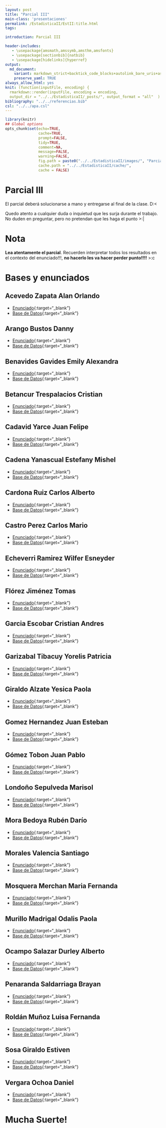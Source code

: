 ```yaml
---
layout: post
title: "Parcial III"
main-class: 'presentaciones'
permalink: /EstadisticaII/EstII:title.html
tags:

introduction: Parcial III

header-includes:
   - \usepackage{amsmath,amssymb,amsthm,amsfonts}
   - \usepackage[sectionbib]{natbib}
   - \usepackage[hidelinks]{hyperref}
output:
  md_document:
    variant: markdown_strict+backtick_code_blocks+autolink_bare_uris+ascii_identifiers+tex_math_single_backslash
    preserve_yaml: TRUE
always_allow_html: yes   
knit: (function(inputFile, encoding) {
  rmarkdown::render(inputFile, encoding = encoding,
  output_dir = "../../EstadisticaII/_posts/", output_format = "all"  ) })
bibliography: "../../referencias.bib"
csl: "../../apa.csl"
---
```


```r
library(knitr)
## Global options
opts_chunk$set(echo=TRUE,
               cache=TRUE,
               prompt=FALSE,
               tidy=TRUE,
               comment=NA,
               message=FALSE,
               warning=FALSE,
               fig.path = paste0("../../EstadisticaII/images/", "ParcialIII"),
               cache.path = "../../EstadisticaII/cache/",
               cache = FALSE)
```
# Parcial III
El parcial deberá solucionarse a mano y entregarse al final de la clase. D:<

Quedo atento a cualquier duda o inquietud que les surja durante el trabajo. No duden en preguntar, pero no pretendan que les haga el punto >:|

# Nota
**Lea atentamente el parcial**. Recuerden interpretar todos los resultados en el contexto del enunciado!!!, **no hacerlo les va hacer perder punto!!!!** >:c

# Bases y enunciados
## Acevedo Zapata Alan Orlando
* [Enunciado](https://github.com/jiperezga/jiperezga.github.io/raw/master/Dataset/Parcial/T1152220366.pdf){:target="_blank"}
* [Base de Datos](https://github.com/jiperezga/jiperezga.github.io/raw/master/Dataset/Parcial/B1152220366.xlsx){:target="_blank"}

## Arango Bustos Danny
* [Enunciado](https://github.com/jiperezga/jiperezga.github.io/raw/master/Dataset/Parcial/T1214748239.pdf){:target="_blank"}
* [Base de Datos](https://github.com/jiperezga/jiperezga.github.io/raw/master/Dataset/Parcial/B1214748239.xlsx){:target="_blank"}

## Benavides Gavides Emily Alexandra
* [Enunciado](https://github.com/jiperezga/jiperezga.github.io/raw/master/Dataset/Parcial/T1023623327.pdf){:target="_blank"}
* [Base de Datos](https://github.com/jiperezga/jiperezga.github.io/raw/master/Dataset/Parcial/B1023623327.xlsx){:target="_blank"}

## Betancur Trespalacios Cristian
* [Enunciado](https://github.com/jiperezga/jiperezga.github.io/raw/master/Dataset/Parcial/T1001362881.pdf){:target="_blank"}
* [Base de Datos](https://github.com/jiperezga/jiperezga.github.io/raw/master/Dataset/Parcial/B1001362881.xlsx){:target="_blank"}

## Cadavid Yarce Juan Felipe
* [Enunciado](https://github.com/jiperezga/jiperezga.github.io/raw/master/Dataset/Parcial/T1044102034.pdf){:target="_blank"}
* [Base de Datos](https://github.com/jiperezga/jiperezga.github.io/raw/master/Dataset/Parcial/B1044102034.xlsx){:target="_blank"}

## Cadena Yanascual Estefany Mishel
* [Enunciado](https://github.com/jiperezga/jiperezga.github.io/raw/master/Dataset/Parcial/T1085941354.pdf){:target="_blank"}
* [Base de Datos](https://github.com/jiperezga/jiperezga.github.io/raw/master/Dataset/Parcial/B1085941354.xlsx){:target="_blank"}

## Cardona Ruiz Carlos Alberto
* [Enunciado](https://github.com/jiperezga/jiperezga.github.io/raw/master/Dataset/Parcial/T1053767519.pdf){:target="_blank"}
* [Base de Datos](https://github.com/jiperezga/jiperezga.github.io/raw/master/Dataset/Parcial/B1053767519.xlsx){:target="_blank"}

## Castro Perez Carlos Mario
* [Enunciado](https://github.com/jiperezga/jiperezga.github.io/raw/master/Dataset/Parcial/T1002148318.pdf){:target="_blank"}
* [Base de Datos](https://github.com/jiperezga/jiperezga.github.io/raw/master/Dataset/Parcial/B1002148318.xlsx){:target="_blank"}

## Echeverri Ramirez Wilfer Esneyder
* [Enunciado](https://github.com/jiperezga/jiperezga.github.io/raw/master/Dataset/Parcial/T1000203437.pdf){:target="_blank"}
* [Base de Datos](https://github.com/jiperezga/jiperezga.github.io/raw/master/Dataset/Parcial/B1000203437.xlsx){:target="_blank"}

## Flórez Jiménez Tomas
* [Enunciado](https://github.com/jiperezga/jiperezga.github.io/raw/master/Dataset/Parcial/T1152460117.pdf){:target="_blank"}
* [Base de Datos](https://github.com/jiperezga/jiperezga.github.io/raw/master/Dataset/Parcial/B1152460117.xlsx){:target="_blank"}

## Garcia Escobar Cristian Andres
* [Enunciado](https://github.com/jiperezga/jiperezga.github.io/raw/master/Dataset/Parcial/T1038823759.pdf){:target="_blank"}
* [Base de Datos](https://github.com/jiperezga/jiperezga.github.io/raw/master/Dataset/Parcial/B1038823759.xlsx){:target="_blank"}

## Garizabal Tibacuy Yorelis Patricia
* [Enunciado](https://github.com/jiperezga/jiperezga.github.io/raw/master/Dataset/Parcial/T1035435796.pdf){:target="_blank"}
* [Base de Datos](https://github.com/jiperezga/jiperezga.github.io/raw/master/Dataset/Parcial/B1035435796.xlsx){:target="_blank"}

## Giraldo Alzate Yesica Paola
* [Enunciado](https://github.com/jiperezga/jiperezga.github.io/raw/master/Dataset/Parcial/T1007290732.pdf){:target="_blank"}
* [Base de Datos](https://github.com/jiperezga/jiperezga.github.io/raw/master/Dataset/Parcial/B1007290732.xlsx){:target="_blank"}

## Gomez Hernandez Juan Esteban
* [Enunciado](https://github.com/jiperezga/jiperezga.github.io/raw/master/Dataset/Parcial/T1152471457.pdf){:target="_blank"}
* [Base de Datos](https://github.com/jiperezga/jiperezga.github.io/raw/master/Dataset/Parcial/B1152471457.xlsx){:target="_blank"}

## Gómez Tobon Juan Pablo
* [Enunciado](https://github.com/jiperezga/jiperezga.github.io/raw/master/Dataset/Parcial/T1152710331.pdf){:target="_blank"}
* [Base de Datos](https://github.com/jiperezga/jiperezga.github.io/raw/master/Dataset/Parcial/B1152710331.xlsx){:target="_blank"}

## Londoño Sepulveda Marisol
* [Enunciado](https://github.com/jiperezga/jiperezga.github.io/raw/master/Dataset/Parcial/T1001580456.pdf){:target="_blank"}
* [Base de Datos](https://github.com/jiperezga/jiperezga.github.io/raw/master/Dataset/Parcial/B1001580456.xlsx){:target="_blank"}

## Mora Bedoya Rubén Darío
* [Enunciado](https://github.com/jiperezga/jiperezga.github.io/raw/master/Dataset/Parcial/T1039460833.pdf){:target="_blank"}
* [Base de Datos](https://github.com/jiperezga/jiperezga.github.io/raw/master/Dataset/Parcial/B1039460833.xlsx){:target="_blank"}

## Morales Valencia Santiago
* [Enunciado](https://github.com/jiperezga/jiperezga.github.io/raw/master/Dataset/Parcial/T1007346784.pdf){:target="_blank"}
* [Base de Datos](https://github.com/jiperezga/jiperezga.github.io/raw/master/Dataset/Parcial/B1007346784.xlsx){:target="_blank"}

## Mosquera Merchan Maria Fernanda
* [Enunciado](https://github.com/jiperezga/jiperezga.github.io/raw/master/Dataset/Parcial/T1000870935.pdf){:target="_blank"}
* [Base de Datos](https://github.com/jiperezga/jiperezga.github.io/raw/master/Dataset/Parcial/B1000870935.xlsx){:target="_blank"}

## Murillo Madrigal Odalis Paola
* [Enunciado](https://github.com/jiperezga/jiperezga.github.io/raw/master/Dataset/Parcial/T1017265065.pdf){:target="_blank"}
* [Base de Datos](https://github.com/jiperezga/jiperezga.github.io/raw/master/Dataset/Parcial/B1017265065.xlsx){:target="_blank"}

## Ocampo Salazar Durley Alberto
* [Enunciado](https://github.com/jiperezga/jiperezga.github.io/raw/master/Dataset/Parcial/T1047964029.pdf){:target="_blank"}
* [Base de Datos](https://github.com/jiperezga/jiperezga.github.io/raw/master/Dataset/Parcial/B1047964029.xlsx){:target="_blank"}

## Penaranda Saldarriaga Brayan
* [Enunciado](https://github.com/jiperezga/jiperezga.github.io/raw/master/Dataset/Parcial/T1001391063.pdf){:target="_blank"}
* [Base de Datos](https://github.com/jiperezga/jiperezga.github.io/raw/master/Dataset/Parcial/B1001391063.xlsx){:target="_blank"}

## Roldán Muñoz Luisa Fernanda
* [Enunciado](https://github.com/jiperezga/jiperezga.github.io/raw/master/Dataset/Parcial/T1128387647.pdf){:target="_blank"}
* [Base de Datos](https://github.com/jiperezga/jiperezga.github.io/raw/master/Dataset/Parcial/B1128387647.xlsx){:target="_blank"}

## Sosa Giraldo Estiven
* [Enunciado](https://github.com/jiperezga/jiperezga.github.io/raw/master/Dataset/Parcial/T1000764590.pdf){:target="_blank"}
* [Base de Datos](https://github.com/jiperezga/jiperezga.github.io/raw/master/Dataset/Parcial/B1000764590.xlsx){:target="_blank"}

## Vergara Ochoa Daniel
* [Enunciado](https://github.com/jiperezga/jiperezga.github.io/raw/master/Dataset/Parcial/T1037642829.pdf){:target="_blank"}
* [Base de Datos](https://github.com/jiperezga/jiperezga.github.io/raw/master/Dataset/Parcial/B1037642829.xlsx){:target="_blank"}

<h1> Mucha Suerte! </h1>

